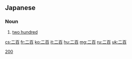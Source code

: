 ==Japanese==
{{ja-kanjitab|二|百}}

===Noun===
{{ja-noun|ふたお}}

# [[two hundred]]

[[Category:Japanese numeral symbols|200]]

[[cs:二百]]
[[fr:二百]]
[[ko:二百]]
[[it:二百]]
[[hu:二百]]
[[mg:二百]]
[[ru:二百]]
[[uk:二百]]
